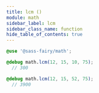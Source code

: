 ```yaml
---
title: lcm ()
module: math
sidebar_label: lcm
sidebar_class_name: function
hide_table_of_contents: true
---
```


<DocPage spec={Spec} />

```scss
@use '@sass-fairy/math';

@debug math.lcm(12, 15, 10, 75);
  // 300

@debug math.lcm(12, 15, 52, 75);
  // 3900
```

